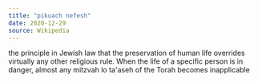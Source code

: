 ```yaml
---
title: "pikuach nefesh"
date: 2020-12-29
source: Wikipedia
---
```


the principle in Jewish law that the preservation of human life overrides virtually any other religious rule. When the life of a specific person is in danger, almost any mitzvah lo ta'aseh of the Torah becomes inapplicable
